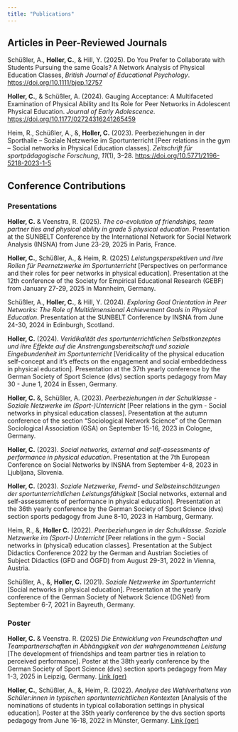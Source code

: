 ```yaml
---
title: "Publications"
---
```


## Articles in Peer-Reviewed Journals

Schüßler, A., **Holler, C.**, & Hill, Y. (2025). Do You Prefer to Collaborate with Students Pursuing the same Goals? A Network Analysis of Physical Education Classes, *British Journal of Educational Psychology*. [https://doi.org/10.1111/bjep.12757](https://doi.org/10.1111/bjep.12757){.uri target="_blank"}

**Holler, C.**, & Schüßler, A. (2024). Gauging Acceptance: A Multifaceted Examination of Physical Ability and Its Role for Peer Networks in Adolescent Physical Education. *Journal of Early Adolescence*. [https://doi.org/10.1177/02724316241265459](https://doi.org/10.1177/02724316241265459){.uri target="_blank"}

Heim, R., Schüßler, A., &, **Holler, C.** (2023). Peerbeziehungen in der Sporthalle -- Soziale Netzwerke im Sportunterricht \[Peer relations in the gym -- Social networks in Physical Education classes\]. *Zeitschrift für sportpädagogische Forschung*, *11*(1), 3--28. [https://doi.org/10.5771/2196-5218-2023-1-5](https://doi.org/10.5771/2196-5218-2023-1-5){.uri target="_blank"}

## Conference Contributions

### Presentations

**Holler, C.** & Veenstra, R. (2025). *The co-evolution of friendships, team partner ties and physical ability in grade 5 physical education*. Presentation at the SUNBELT Conference by the International Network for Social Network Analysis (INSNA) from June 23-29, 2025 in Paris, France.

**Holler, C.**, Schüßler, A., & Heim, R. (2025) *Leistungsperspektiven und ihre Rollen für Peernetzwerke im Sportunterricht* \[Perspectives on performance and their roles for peer networks in physical education\]. Presentation at the 12th conference of the Society for Empirical Educational Research (GEBF) from January 27-29, 2025 in Mannheim, Germany.

Schüßler, A., **Holler, C.**, & Hill, Y. (2024). *Exploring Goal Orientation in Peer Networks: The Role of Multidimensional Achievement Goals in Physical Education*. Presentation at the SUNBELT Conference by INSNA from June 24-30, 2024 in Edinburgh, Scotland.

**Holler, C.** (2024). *Veridikalität des sportunterrichtlichen Selbstkonzeptes und ihre Effekte auf die Anstrengungsbereitschaft und soziale Eingebundenheit im Sportunterricht* \[Veridicality of the physical education self-concept and it's effects on the engagement and social embeddedness in physical education\]. Presentation at the 37th yearly conference by the German Society of Sport Science (dvs) section sports pedagogy from May 30 - June 1, 2024 in Essen, Germany.

**Holler, C.** &, Schüßler, A. (2023). *Peerbeziehungen in der Schulklasse - Soziale Netzwerke im (Sport-)Unterricht* \[Peer relations in the gym - Social networks in physical education classes\]. Presentation at the autumn conference of the section "Sociological Network Science" of the German Sociological Association (GSA) on September 15-16, 2023 in Cologne, Germany.

**Holler, C.** (2023). *Social networks, external and self-assessments of performance in physical education*. Presentation at the 7th European Conference on Social Networks by INSNA from September 4-8, 2023 in Ljubljana, Slovenia.

**Holler, C.** (2023). *Soziale Netzwerke, Fremd- und Selbsteinschätzungen der sportunterrichtlichen Leistungsfähigkeit* \[Social networks, external and self-assessments of performance in physical education\]*.* Presentation at the 36th yearly conference by the German Society of Sport Science (dvs) section sports pedagogy from June 8-10, 2023 in Hamburg, Germany.

Heim, R., &, **Holler C.** (2022). *Peerbeziehungen in der Schulklasse. Soziale Netzwerke im (Sport-) Unterricht* \[Peer relations in the gym - Social networks in (physical) education classes\]*.* Presentation at the Subject Didactics Conference 2022 by the German and Austrian Societies of Subject Didactics (GFD and ÖGFD) from August 29-31, 2022 in Vienna, Austria.

Schüßler, A., &, **Holler, C.** (2021). *Soziale Netzwerke im Sportunterricht* \[Social networks in physical education\]. Presentation at the yearly conference of the German Society of Network Science (DGNet) from September 6-7, 2021 in Bayreuth, Germany.

### Poster

**Holler, C.** & Veenstra. R. (2025) *Die Entwicklung von Freundschaften und Teampartnerschaften in Abhängigkeit von der wahrgenommenen Leistung* \[The development of friendships and team partner ties in relation to perceived performance\]. Poster at the 38th yearly conference by the German Society of Sport Science (dvs) section sports pedagogy from May 1-3, 2025 in Leipzig, Germany. [Link (ger)](poster_dvs2025.qmd)

**Holler, C.**, Schüßler, A., &, Heim, R. (2022). *Analyse des Wahlverhaltens von Schüler:innen in typischen sportunterrichtlichen Kontexten* \[Analysis of the nominations of students in typical collaboration settings in physical education\]*.* Poster at the 35th yearly conference by the dvs section sports pedagogy from June 16-18, 2022 in Münster, Germany. [Link (ger)](poster_dvs2022.qmd)
